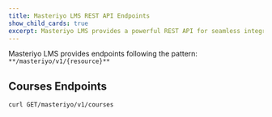 ```yaml
---
title: Masteriyo LMS REST API Endpoints
show_child_cards: true
excerpt: Masteriyo LMS provides a powerful REST API for seamless integration with third-party apps, custom frontends, and automated workflows.
---
```


Masteriyo LMS provides endpoints following the pattern:
`**/masteriyo/v1/{resource}**`
## Courses Endpoints

```bash
curl GET/masteriyo/v1/courses

```
